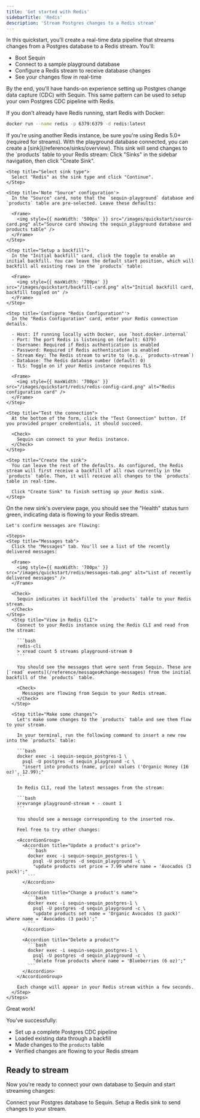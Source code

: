 ```yaml
---
title: 'Get started with Redis'
sidebarTitle: 'Redis'
description: 'Stream Postgres changes to a Redis stream'
---
```



In this quickstart, you'll create a real-time data pipeline that streams changes from a Postgres database to a Redis stream. You'll:

- Boot Sequin
- Connect to a sample playground database 
- Configure a Redis stream to receive database changes
- See your changes flow in real-time

By the end, you'll have hands-on experience setting up Postgres change data capture (CDC) with Sequin. This same pattern can be used to setup your own Postgres CDC pipeline with Redis.

<Steps titleSize="h2">
 <Step title="Boot Redis" icon="database">
  If you don't already have Redis running, start Redis with Docker:

  ```bash
  docker run --name redis -p 6379:6379 -d redis:latest
  ```

  <Note>
    If you're using another Redis instance, be sure you're using Redis 5.0+ (required for streams).
  </Note>
 </Step>

 <QuickstartInitialSteps />
 <Step title="Create a Redis Sink" icon="database">
  With the playground database connected, you can create a [sink](/reference/sinks/overview). This sink will send changes to the `products` table to your Redis stream:

  <Steps>
    <Step title="Navigate to Sinks">
      Click "Sinks" in the sidebar navigation, then click "Create Sink".
    </Step>

    <Step title="Select sink type">
      Select "Redis" as the sink type and click "Continue".
    </Step>

    <Step title='Note "Source" configuration'>
      In the "Source" card, note that the `sequin-playground` database and `products` table are pre-selected. Leave these defaults:

      <Frame>
        <img style={{ maxWidth: '500px' }} src="/images/quickstart/source-card.png" alt="Source card showing the sequin_playground database and products table" />
      </Frame>
    </Step>

    <Step title="Setup a backfill">
      In the "Initial backfill" card, click the toggle to enable an initial backfill. You can leave the default start position, which will backfill all existing rows in the `products` table:

      <Frame>
        <img style={{ maxWidth: '700px' }} src="/images/quickstart/backfill-card.png" alt="Initial backfill card, backfill toggled on" />
      </Frame>
    </Step>

    <Step title='Configure "Redis Configuration"'>
      In the "Redis Configuration" card, enter your Redis connection details.

      - Host: If running locally with Docker, use `host.docker.internal`
      - Port: The port Redis is listening on (default: 6379)
      - Username: Required if Redis authentication is enabled
      - Password: Required if Redis authentication is enabled
      - Stream Key: The Redis stream to write to (e.g., `products-stream`)
      - Database: The Redis database number (default: 0)
      - TLS: Toggle on if your Redis instance requires TLS

      <Frame>
        <img style={{ maxWidth: '700px' }} src="/images/quickstart/redis/redis-config-card.png" alt="Redis configuration card" />
      </Frame>
    </Step>

    <Step title="Test the connection">
      At the bottom of the form, click the "Test Connection" button. If you provided proper credentials, it should succeed.

      <Check>
        Sequin can connect to your Redis instance.
      </Check>
    </Step>

    <Step title="Create the sink">
      You can leave the rest of the defaults. As configured, the Redis stream will first receive a backfill of all rows currently in the `products` table. Then, it will receive all changes to the `products` table in real-time.

      Click "Create Sink" to finish setting up your Redis sink.
    </Step>
  </Steps>
 </Step>

  <Step title="See changes flow to your Redis stream" icon="waveform-lines">
    On the new sink's overview page, you should see the "Health" status turn green, indicating data is flowing to your Redis stream.

    Let's confirm messages are flowing:

    <Steps>
    <Step title="Messages tab">
      Click the "Messages" tab. You'll see a list of the recently delivered messages:

      <Frame>
        <img style={{ maxWidth: '700px' }} src="/images/quickstart/redis/messages-tab.png" alt="List of recently delivered messages" />
      </Frame>

      <Check>
        Sequin indicates it backfilled the `products` table to your Redis stream.
      </Check>
    </Step>
      <Step title="View in Redis CLI">
        Connect to your Redis instance using the Redis CLI and read from the stream:

        ```bash
        redis-cli
        > xread count 5 streams playground-stream 0
        ```

        You should see the messages that were sent from Sequin. These are [`read` events](/reference/messages#change-messages) from the initial backfill of the `products` table.

        <Check>
          Messages are flowing from Sequin to your Redis stream.
        </Check>
      </Step>

      <Step title="Make some changes">
        Let's make some changes to the `products` table and see them flow to your stream.

        In your terminal, run the following command to insert a new row into the `products` table:

        ```bash
        docker exec -i sequin-sequin_postgres-1 \
          psql -U postgres -d sequin_playground -c \
          "insert into products (name, price) values ('Organic Honey (16 oz)', 12.99);"
        ```

        In Redis CLI, read the latest messages from the stream:

        ```bash
        xrevrange playground-stream + - count 1
        ```

        You should see a message corresponding to the inserted row.

        Feel free to try other changes:

        <AccordionGroup>
          <Accordion title="Update a product's price">
            ```bash
            docker exec -i sequin-sequin_postgres-1 \
              psql -U postgres -d sequin_playground -c \
              "update products set price = 7.99 where name = 'Avocados (3 pack)';"
            ```
          </Accordion>

          <Accordion title="Change a product's name">
            ```bash
            docker exec -i sequin-sequin_postgres-1 \
              psql -U postgres -d sequin_playground -c \
              "update products set name = 'Organic Avocados (3 pack)' where name = 'Avocados (3 pack)';"
            ```
          </Accordion>

          <Accordion title="Delete a product">
            ```bash
            docker exec -i sequin-sequin_postgres-1 \
              psql -U postgres -d sequin_playground -c \
              "delete from products where name = 'Blueberries (6 oz)';"
            ```
          </Accordion>
        </AccordionGroup>

        Each change will appear in your Redis stream within a few seconds.
      </Step>
    </Steps>
  </Step>
</Steps>

<Check>
  Great work!
</Check>

You've successfully:

- Set up a complete Postgres CDC pipeline
- Loaded existing data through a backfill
- Made changes to the `products` table
- Verified changes are flowing to your Redis stream

## Ready to stream

Now you're ready to connect your own database to Sequin and start streaming changes:

<CardGroup cols={2}>
  <Card title="Guide: Connect Postgres" icon="elephant" href="/connect-postgres">
    Connect your Postgres database to Sequin.
  </Card>
  <Card title="Guide: Setting up a Redis sink" icon="database" href="/how-to/stream-postgres-to-redis">
    Setup a Redis sink to send changes to your stream.
  </Card>
</CardGroup>